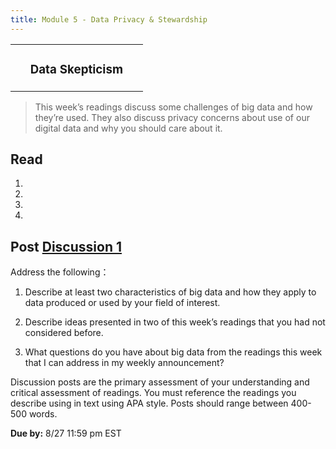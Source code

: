 ```yaml
---
title: Module 5 - Data Privacy & Stewardship
---
```




+:---------------------------:+
| ### Data Skepticism         |
+-----------------------------+

> This week's readings discuss some challenges of big data and how they're used. They also discuss privacy concerns about use of our digital data and why you should care about it.

## Read

1.  

2.  

3.  

4.  

## Post [Discussion 1](/discussions/M1-1.qmd)

Address the following：

1.  Describe at least two characteristics of big data and how they apply to data produced or used by your field of interest.

2.  Describe ideas presented in two of this week's readings that you had not considered before.

3.  What questions do you have about big data from the readings this week that I can address in my weekly announcement?

Discussion posts are the primary assessment of your understanding and critical assessment of readings. You must reference the readings you describe using in text using APA style. Posts should range between 400-500 words.

**Due by:** 8/27 11:59 pm EST
